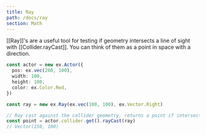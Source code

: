 ```yaml
---
title: Ray
path: /docs/ray
section: Math
---
```


[[Ray]]'s are a useful tool for testing if geometry intersects a line of sight with [[Collider.rayCast]]. You can think of them as a point in space with a direction.

```typescript
const actor = new ex.Actor({
  pos: ex.vec(200, 100),
  width: 100,
  height: 100,
  color: ex.Color.Red,
})

const ray = new ex.Ray(ex.vec(100, 100), ex.Vector.Right)

// Ray cast against the collider geometry, returns a point if intersects or null if not
const point = actor.collider.get().rayCast(ray)
// Vector(150, 100)
```
